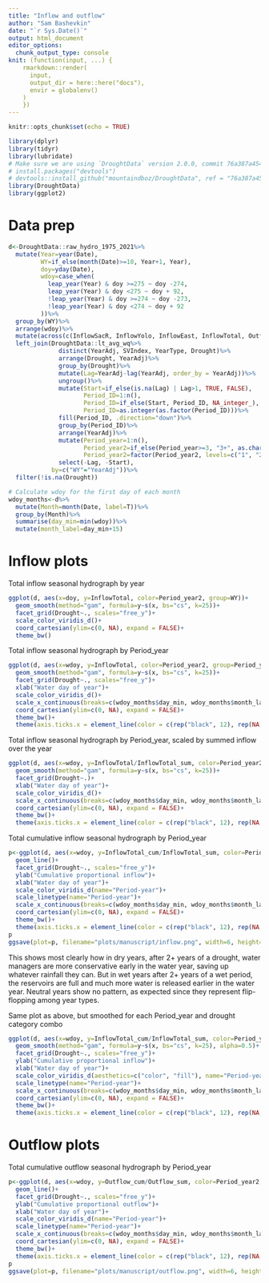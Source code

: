 ```yaml
---
title: "Inflow and outflow"
author: "Sam Bashevkin"
date: "`r Sys.Date()`"
output: html_document
editor_options: 
  chunk_output_type: console
knit: (function(input, ...) {
    rmarkdown::render(
      input,
      output_dir = here::here("docs"),
      envir = globalenv()
    )
    })
---
```


```r
knitr::opts_chunk$set(echo = TRUE)
```


```r
library(dplyr)
library(tidyr)
library(lubridate)
# Make sure we are using `DroughtData` version 2.0.0, commit 76a387a4549bb1c4e97757b37246efde33ce6d90
# install.packages("devtools")
# devtools::install_github("mountaindboz/DroughtData", ref = "76a387a4549bb1c4e97757b37246efde33ce6d90")
library(DroughtData)
library(ggplot2)
```

# Data prep

```r
d<-DroughtData::raw_hydro_1975_2021%>%
  mutate(Year=year(Date),
         WY=if_else(month(Date)>=10, Year+1, Year),
         doy=yday(Date),
         wdoy=case_when(
           leap_year(Year) & doy >=275 ~ doy -274,
           leap_year(Year) & doy <275 ~ doy + 92,
           !leap_year(Year) & doy >=274 ~ doy -273,
           !leap_year(Year) & doy <274 ~ doy + 92
         ))%>%
  group_by(WY)%>%
  arrange(wdoy)%>%
  mutate(across(c(InflowSacR, InflowYolo, InflowEast, InflowTotal, Outflow, Export), list(cum=~cumsum(.x), sum=~sum(.x))))%>%
  left_join(DroughtData::lt_avg_wq%>%
              distinct(YearAdj, SVIndex, YearType, Drought)%>%
              arrange(Drought, YearAdj)%>%
              group_by(Drought)%>%
              mutate(Lag=YearAdj-lag(YearAdj, order_by = YearAdj))%>%
              ungroup()%>%
              mutate(Start=if_else(is.na(Lag) | Lag>1, TRUE, FALSE),
                     Period_ID=1:n(),
                     Period_ID=if_else(Start, Period_ID, NA_integer_),
                     Period_ID=as.integer(as.factor(Period_ID)))%>%
              fill(Period_ID, .direction="down")%>%
              group_by(Period_ID)%>%
              arrange(YearAdj)%>%
              mutate(Period_year=1:n(),
                     Period_year2=if_else(Period_year>=3, "3+", as.character(Period_year)),
                     Period_year2=factor(Period_year2, levels=c("1", "2", "3+")))%>%
              select(-Lag, -Start),
            by=c("WY"="YearAdj"))%>%
  filter(!is.na(Drought))

# Calculate wdoy for the first day of each month
wdoy_months<-d%>%
  mutate(Month=month(Date, label=T))%>%
  group_by(Month)%>%
  summarise(day_min=min(wdoy))%>%
  mutate(month_label=day_min+15)
```

# Inflow plots

Total inflow seasonal hydrograph by year
```r
ggplot(d, aes(x=doy, y=InflowTotal, color=Period_year2, group=WY))+
  geom_smooth(method="gam", formula=y~s(x, bs="cs", k=25))+
  facet_grid(Drought~., scales="free_y")+
  scale_color_viridis_d()+
  coord_cartesian(ylim=c(0, NA), expand = FALSE)+
  theme_bw()
```

Total inflow seasonal hydrograph by Period_year
```r
ggplot(d, aes(x=wdoy, y=InflowTotal, color=Period_year2, group=Period_year2))+
  geom_smooth(method="gam", formula=y~s(x, bs="cs", k=25))+
  facet_grid(Drought~., scales="free_y")+
  xlab("Water day of year")+
  scale_color_viridis_d()+
  scale_x_continuous(breaks=c(wdoy_months$day_min, wdoy_months$month_label), labels=c(rep("", 12), as.character(wdoy_months$Month)))+
  coord_cartesian(ylim=c(0, NA), expand = FALSE)+
  theme_bw()+
  theme(axis.ticks.x = element_line(color = c(rep("black", 12), rep(NA, 12))))
```


Total inflow seasonal hydrograph by Period_year, scaled by summed inflow over the year
```r
ggplot(d, aes(x=wdoy, y=InflowTotal/InflowTotal_sum, color=Period_year2, group=Period_year2))+
  geom_smooth(method="gam", formula=y~s(x, bs="cs", k=25))+
  facet_grid(Drought~.)+
  xlab("Water day of year")+
  scale_color_viridis_d()+
  scale_x_continuous(breaks=c(wdoy_months$day_min, wdoy_months$month_label), labels=c(rep("", 12), as.character(wdoy_months$Month)))+
  coord_cartesian(ylim=c(0, NA), expand = FALSE)+
  theme_bw()+
  theme(axis.ticks.x = element_line(color = c(rep("black", 12), rep(NA, 12))))
```

Total cumulative inflow seasonal hydrograph by Period_year
```r
p<-ggplot(d, aes(x=wdoy, y=InflowTotal_cum/InflowTotal_sum, color=Period_year2, group=WY, linetype=Period_year2))+
  geom_line()+
  facet_grid(Drought~., scales="free_y")+
  ylab("Cumulative proportional inflow")+
  xlab("Water day of year")+
  scale_color_viridis_d(name="Period-year")+
  scale_linetype(name="Period-year")+
  scale_x_continuous(breaks=c(wdoy_months$day_min, wdoy_months$month_label), labels=c(rep("", 12), as.character(wdoy_months$Month)))+
  coord_cartesian(ylim=c(0, NA), expand = FALSE)+
  theme_bw()+
  theme(axis.ticks.x = element_line(color = c(rep("black", 12), rep(NA, 12))))
p
ggsave(plot=p, filename="plots/manuscript/inflow.png", width=6, height=4, units="in")
```

This shows most clearly how in dry years, after 2+ years of a drought, water managers are more conservative early in the water year, saving up whatever rainfall they can. But in wet years after 2+ years of a wet period, the reservoirs are full and much more water is released earlier in the water year. Neutral years show no pattern, as expected since they represent flip-flopping among year types.


Same plot as above, but smoothed for each Period_year and drought category combo
```r
ggplot(d, aes(x=wdoy, y=InflowTotal_cum/InflowTotal_sum, color=Period_year2, fill=Period_year2, group=Period_year2, linetype=Period_year2))+
  geom_smooth(method="gam", formula=y~s(x, bs="cs", k=25), alpha=0.5)+
  facet_grid(Drought~., scales="free_y")+
  ylab("Cumulative proportional inflow")+
  xlab("Water day of year")+
  scale_color_viridis_d(aesthetics=c("color", "fill"), name="Period-year")+
  scale_linetype(name="Period-year")+
  scale_x_continuous(breaks=c(wdoy_months$day_min, wdoy_months$month_label), labels=c(rep("", 12), as.character(wdoy_months$Month)))+
  coord_cartesian(ylim=c(0, NA), expand = FALSE)+
  theme_bw()+
  theme(axis.ticks.x = element_line(color = c(rep("black", 12), rep(NA, 12))))
```

# Outflow plots

Total cumulative outflow seasonal hydrograph by Period_year
```r
p<-ggplot(d, aes(x=wdoy, y=Outflow_cum/Outflow_sum, color=Period_year2, group=WY, linetype=Period_year2))+
  geom_line()+
  facet_grid(Drought~., scales="free_y")+
  ylab("Cumulative proportional outflow")+
  xlab("Water day of year")+
  scale_color_viridis_d(name="Period-year")+
  scale_linetype(name="Period-year")+
  scale_x_continuous(breaks=c(wdoy_months$day_min, wdoy_months$month_label), labels=c(rep("", 12), as.character(wdoy_months$Month)))+
  coord_cartesian(ylim=c(0, NA), expand = FALSE)+
  theme_bw()+
  theme(axis.ticks.x = element_line(color = c(rep("black", 12), rep(NA, 12))))
p
ggsave(plot=p, filename="plots/manuscript/outflow.png", width=6, height=4, units="in")
```
